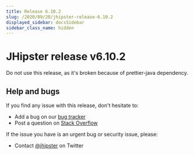 ```yaml
---
title: Release 6.10.2
slug: /2020/09/20/jhipster-release-6.10.2
displayed_sidebar: docsSidebar
sidebar_class_name: hidden
---
```


JHipster release v6.10.2
==================

Do not use this release, as it's broken because of prettier-java dependency.


Help and bugs
--------------

If you find any issue with this release, don't hesitate to:

- Add a bug on our [bug tracker](https://github.com/jhipster/generator-jhipster/issues?state=open)
- Post a question on [Stack Overflow](http://stackoverflow.com/tags/jhipster/info)

If the issue you have is an urgent bug or security issue, please:

- Contact [@jhipster](https://twitter.com/jhipster) on Twitter

